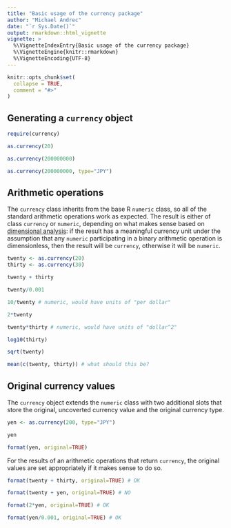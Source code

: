 ```yaml
---
title: "Basic usage of the currency package"
author: "Michael Andrec"
date: "`r Sys.Date()`"
output: rmarkdown::html_vignette
vignette: >
  %\VignetteIndexEntry{Basic usage of the currency package}
  %\VignetteEngine{knitr::rmarkdown}
  %\VignetteEncoding{UTF-8}
---
```


```r
knitr::opts_chunk$set(
  collapse = TRUE,
  comment = "#>"
)
```

## Generating a `currency` object


```r
require(currency)
```


```r
as.currency(20)

as.currency(200000000)

as.currency(200000000, type="JPY")
```

## Arithmetic operations

The `currency` class inherits from the base R `numeric` class, so all of the standard arithmetic operations work as expected. The result is either of class `currency` or `numeric`, depending on what makes sense based on [dimensional analysis](https://en.wikipedia.org/wiki/Dimensional_analysis): if the result has a meaningful currency unit under the assumption that any `numeric` participating in a binary arithmetic operation is dimensionless, then the result will be `currency`, otherwise it will be `numeric`. 

```r
twenty <- as.currency(20)
thirty <- as.currency(30)

twenty + thirty

twenty/0.001

10/twenty # numeric, would have units of "per dollar"

2*twenty

twenty*thirty # numeric, would have units of "dollar^2"

log10(thirty)

sqrt(twenty)

mean(c(twenty, thirty)) # what should this be?

```

## Original currency values

The `currency` object extends the `numeric` class with two additional slots that store the original, uncoverted currency value and the original currency type.

```r
yen <- as.currency(200, type="JPY")

yen

format(yen, original=TRUE)
```

For the results of an arithmetic operations that return `currency`, the original values are set appropriately if it makes sense to do so.

```r
format(twenty + thirty, original=TRUE) # OK

format(twenty + yen, original=TRUE) # NO

format(2*yen, original=TRUE) # OK

format(yen/0.001, original=TRUE) # OK
```
